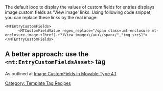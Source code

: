 The default loop to display the values of custom fields for entries displays image custom fields as 'View image' links.  Using following code snippet, you can replace these links by the real image:

<pre><MTEntryCustomFields>
      <MTCustomFieldValue regex_replace="/span class=.mt-enclosure mt-enclosure-image.+?href(.+?)View image<\/a><\/span>/","img src$1">
</MTEntryCustomFields></pre>


[[Category: Template Tag Recipes]]

==A better approach: use the <code>&lt;mt:EntryCustomFieldsAsset&gt;</code> tag==
As outlined at [http://www.movabletweak.com/templates/image_customfields_in_movable.php Image CustomFields in Movable Type 4.1].